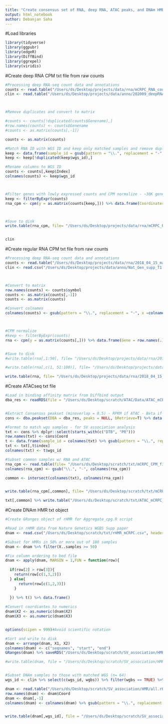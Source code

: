 ```yaml
---
title: "Create consensus set of RNA, deep RNA, ATAC peaks, and DNAm HMR"
output: html_notebook
author: Debanjan Saha
---
```

#Load libraries
```r
library(tidyverse)
library(ggpubr)
library(edgeR)
library(DiffBind)
library(ggrepel)
library(viridis)
```

#Create deep RNA CPM txt file from raw counts
```r
#Processing deep RNA-seq count data and annotations
counts <- read.table("/Users/ds/Desktop/projects/data/rna/mCRPC_RNA_counts_coord.txt", header = T)
clin <- read.table("/Users/ds/Desktop/projects/data/anno/202009_deepRNAseq_sample_full.txt", header = T) %>% dplyr::select(c(sample_id, wgs_id, MLH1)) 



#Remove duplicates and convert to matrix

#counts <- counts[!duplicated(counts$Genename),]
#row.names(counts) <- counts$Genename
#counts <- as.matrix(counts[,-1])

counts <- as.matrix(counts)

#Match RNA ID with WGS ID and keep only matched samples and remove duplicates - 61 samples remaining
keep <- data.frame(sample_id = gsub(pattern = "\\.", replacement = "-", x =colnames(counts) )) %>% merge(clin) %>% mutate(Index = 1:74) %>% na.omit()
keep <- keep[!duplicated(keep$wgs_id),]

#Rename columns to WGS ID
counts <- counts[,keep$Index]
colnames(counts) <- keep$wgs_id



#Filter genes with lowly expressed counts and CPM normalize - ~30K genes remaining
keep <- filterByExpr(counts)
rna_cpm <- cpm(y = as.matrix(counts[keep,])) %>% data.frame(Coordinates = row.names(.)) %>% dplyr::select(Coordinates, everything())



#Save to disk
write.table(rna_cpm, file= "/Users/ds/Desktop/projects/data/rna/mCRPC_RNA_CPM_coord.txt", quote = F, sep = "\t", row.names = F, col.names = T)


clin
```


#Create regular RNA CPM txt file from raw counts
```r
#Processing deep RNA-seq count data and annotations
counts <- read.table("/Users/ds/Desktop/projects/data/rna/2018_04_15_matrix_rna_counts.txt", header = T)
clin <- read.csv("/Users/ds/Desktop/projects/data/anno/Nat_Gen_supp_T1.csv", header = T) %>% dplyr::select(IDENTIFIER)



#Convert to matrix
row.names(counts) <- counts$symbol
counts <- as.matrix(counts[,-1])
counts <- as.matrix(counts)

#Convert colnames
colnames(counts) <- gsub(pattern = "\\.", replacement = "-", x =colnames(counts))



#CPM normalize 
#keep <- filterByExpr(counts)
rna <- cpm(y = as.matrix(counts[,])) %>% data.frame(Gene = row.names(.)) %>% dplyr::select(Gene, everything())


#Save to disk
#write.table(rna[,1:50], file= "/Users/ds/Desktop/projects/data/rna/2018_04_15_matrix_rna_CPM_genename_1:50.txt", quote = F, sep = "\t", row.names = F, col.names = T)

#write.table(rna[,c(1, 51:100)], file= "/Users/ds/Desktop/projects/data/rna/2018_04_15_matrix_rna_CPM_genename_51:99.txt", quote = F, sep = "\t", row.names = F, col.names = T)

write.table(rna, file= "/Users/ds/Desktop/projects/data/rna/2018_04_15_matrix_rna_CPM_genename.txt", quote = F, sep = "\t", row.names = F, col.names = T)


```



#Create ATACseq txt file
```r
#Load in binding affinity matrix from Diffbind output
dba_res <- readRDS(file = "/Users/ds/Desktop/scratch/ATAC/Data/ATAC_mCRPC_DBA_results.rds") 


#Extract Consensus peakset (minoverlap = 0.5) - RPKM if ATAC - Beta if DNAm
cons <- dba.peakset(DBA = dba_res, peaks = NULL, bRetrieve=T) %>% data.frame()

#Format to match wgs samples - for SV association analysis
txt <- cons %>% dplyr::select(starts_with(c("DTB", "PR")))
row.names(txt) <- cons$Coord 
t <- data.frame(sample_id = colnames(txt) %>% gsub(pattern = "\\.", replacement = "-") %>% gsub(pattern ="PRO-", replacement = "Pro"), index = 1:length(colnames(txt))) %>% merge(clin)
txt <- txt[,t$index]
colnames(txt) <- t$wgs_id

#Subset common samples w/ RNA and ATAC
rna_cpm <- read.table(file= "/Users/ds/Desktop/scratch/txt/mCRPC_CPM_filter.txt", header = T, )
colnames(rna_cpm) <- gsub("\\.", "-", colnames(rna_cpm)) 

common <- intersect(colnames(txt), colnames(rna_cpm))


write.table(rna_cpm[,common], file= "/Users/ds/Desktop/scratch/txt/mCRPC_CPM_filter_matchATAC.txt", quote = F, sep = "\t", row.names = T, col.names = T)

txt[,common] %>% write.table("/Users/ds/Desktop/scratch/txt/ATAC_mCRPC_consensus.txt", quote = F, sep = "\t", row.names = T, col.names = T)

```


#Create DNAm HMR txt object
```r
#Create GRanges object of rHMR for Aggregate_cpg.R script

#Read in rHMR data from Nature Genetics WGBS Supp paper
dnam <- read.csv("/Users/ds/Desktop/scratch/txt/rHMR_mCRPC.csv", header = T, skip = 1)

#Subset for HMRs in 50% or more out of 100 samples
dnam <- dnam %>% filter(X..samples >= 50)

#Fix column ordering to bed file
dnam <- apply(dnam, MARGIN = 1,FUN = function(row){
  
  if(row[2] > row[3]){
    return(row[c(1,3,2)])
  } else{
      return(row[c(1,2,3)])
    }
  
  }) %>% t() %>% data.frame() 

#Convert coordiantes to numerics
dnam$X2 <- as.numeric(dnam$X2)
dnam$X3 <- as.numeric(dnam$X3)


options(scipen = 999)#Avoid scientific notation

#Sort and write to disk
dnam <- arrange(dnam, X1, X2)
colnames(dnam) <- c("seqnames", "start", "end")
GRanges(dnam) %>% saveRDS("/Users/ds/Desktop/scratch/SV_association/HMR/rHMR.rds")

#write.table(dnam, file = "/Users/ds/Desktop/scratch/SV_association/HMR/rHMR.bed", quote = F, sep = "\t", row.names = F, col.names = F)


#Subset DNAm samples to those with matched WGS (n= 64)
wgs_id <- clin %>% select(c(wgs_id, wgbs)) %>% filter(wgbs == TRUE) %>% .$wgs_id

dnam <- read.table("/Users/ds/Desktop/scratch/SV_association/HMR/all.rHMR.txt", header = T)
row.names(dnam) <- dnam$Coord
dnam <- dnam[,-1]
colnames(dnam) <- colnames(dnam) %>% gsub(pattern = "\\.", replacement = "-")


write.table(dnam[,wgs_id], file = "/Users/ds/Desktop/scratch/SV_association/HMR/rHMR_wgs_match.txt", quote = F, sep = "\t", row.names = T, col.names = T)

```





